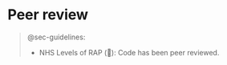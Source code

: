 # Peer review {#sec-peer_review}

> @sec-guidelines:
>
> * NHS Levels of RAP (🥉): Code has been peer reviewed.